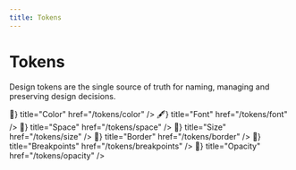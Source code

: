 ```yaml
---
title: Tokens
---
```



# Tokens

Design tokens are the single source of truth for naming, managing and preserving design decisions.

<Cards className="mt-8">
  <Card icon={<span>🎨</span>} title="Color" href="/tokens/color" />
  <Card icon={<span>🖋️</span>} title="Font" href="/tokens/font" />
  <Card icon={<span>📐</span>} title="Space" href="/tokens/space" />
  <Card icon={<span>💪</span>} title="Size" href="/tokens/size" />
  <Card icon={<span>🚧</span>} title="Border" href="/tokens/border" />
  <Card icon={<span>📏</span>} title="Breakpoints" href="/tokens/breakpoints" />
  <Card icon={<span>🫥</span>} title="Opacity" href="/tokens/opacity" />
</Cards>

